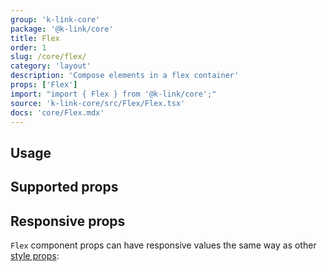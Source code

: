 ```yaml
---
group: 'k-link-core'
package: '@k-link/core'
title: Flex
order: 1
slug: /core/flex/
category: 'layout'
description: 'Compose elements in a flex container'
props: ['Flex']
import: "import { Flex } from '@k-link/core';"
source: 'k-link-core/src/Flex/Flex.tsx'
docs: 'core/Flex.mdx'
---
```



## Usage

<Demo data={FlexDemos.configurator} />

## Supported props

<StylePropsTable source={__unsafe_do_no_use_FLEX_SYSTEM_PROPS} />

## Responsive props

`Flex` component props can have responsive values the same way as other [style props](/styles/style-props/):

<Demo data={FlexDemos.responsive} />
